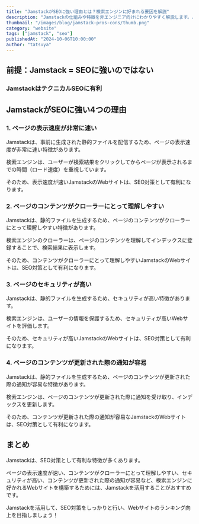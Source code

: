 ```yaml
---
title: "JamstackがSEOに強い理由とは？検索エンジンに好まれる要因を解説"
description: "Jamstackの仕組みや特徴を非エンジニア向けにわかりやすく解説します。パフォーマンスやセキュリティのメリットだけでなく、デメリットや従来の開発手法との違いについても具体的に説明しています。"
thumbnail: "/images/blog/jamstack-pros-cons/thumb.png"
category: "website"
tags: ["jamstack", "seo"]
publishedAt: "2024-10-06T10:00:00"
author: "tatsuya"
---
```


## 前提：Jamstack = SEOに強いのではない

### JamstackはテクニカルSEOに有利

## JamstackがSEOに強い4つの理由

### 1. ページの表示速度が非常に速い

Jamstackは、事前に生成された静的ファイルを配信するため、ページの表示速度が非常に速い特徴があります。

検索エンジンは、ユーザーが検索結果をクリックしてからページが表示されるまでの時間（ロード速度）を重視しています。

そのため、表示速度が速いJamstackのWebサイトは、SEO対策として有利になります。

### 2. ページのコンテンツがクローラーにとって理解しやすい

Jamstackは、静的ファイルを生成するため、ページのコンテンツがクローラーにとって理解しやすい特徴があります。

検索エンジンのクローラーは、ページのコンテンツを理解してインデックスに登録することで、検索結果に表示します。

そのため、コンテンツがクローラーにとって理解しやすいJamstackのWebサイトは、SEO対策として有利になります。

### 3. ページのセキュリティが高い

Jamstackは、静的ファイルを生成するため、セキュリティが高い特徴があります。

検索エンジンは、ユーザーの情報を保護するため、セキュリティが高いWebサイトを評価します。

そのため、セキュリティが高いJamstackのWebサイトは、SEO対策として有利になります。

### 4. ページのコンテンツが更新された際の通知が容易

Jamstackは、静的ファイルを生成するため、ページのコンテンツが更新された際の通知が容易な特徴があります。

検索エンジンは、ページのコンテンツが更新された際に通知を受け取り、インデックスを更新します。

そのため、コンテンツが更新された際の通知が容易なJamstackのWebサイトは、SEO対策として有利になります。

## まとめ

Jamstackは、SEO対策として有利な特徴が多くあります。

ページの表示速度が速い、コンテンツがクローラーにとって理解しやすい、セキュリティが高い、コンテンツが更新された際の通知が容易など、検索エンジンに好かれるWebサイトを構築するためには、Jamstackを活用することがおすすめです。

Jamstackを活用して、SEO対策をしっかりと行い、Webサイトのランキング向上を目指しましょう！
